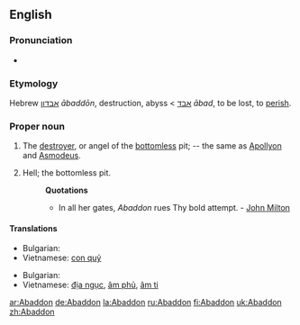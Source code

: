 {{wikisource1911Enc|Abaddon}}
==English==

===Pronunciation===
*{{IPA|/əˈbæd(ə)n/}}

===Etymology===
Hebrew [[אבדון]] ''ābaddōn'', destruction, abyss < [[אבד]] ''ābad'', to be lost, to [[perish]].

===Proper noun===
{{en-proper noun|s}}

# The [[destroyer]], or angel of the [[bottomless]] pit; -- the same as [[Apollyon]] and [[Asmodeus]].
# {{poetic}} Hell; the bottomless pit.
#:'''Quotations'''
#:*In all her gates, ''Abaddon'' rues Thy bold attempt. - [[w:John Milton|John Milton]]

====Translations====
{{trans-top|the destroyer}}
* Bulgarian: {{t|bg|Ангелът на мрака|sc=Cyrl}}
*Vietnamese: [[con quỷ]]
{{trans-mid}}
{{trans-bottom}}

{{trans-top|Hell}}
* Bulgarian: {{t|bg|преизподня, пъкъл|sc=Cyrl}}
*Vietnamese: [[địa ngục]], [[âm phủ]], [[âm ti]]
{{trans-mid}}
{{trans-bottom}}

[[ar:Abaddon]]
[[de:Abaddon]]
[[la:Abaddon]]
[[ru:Abaddon]]
[[fi:Abaddon]]
[[uk:Abaddon]]
[[zh:Abaddon]]
